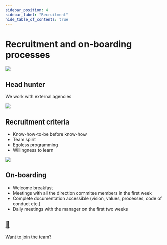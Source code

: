 ```yaml
---
sidebar_position: 4
sidebar_label: "Recruitment"
hide_table_of_contents: true
---
```



# Recruitment and on-boarding processes

<div className="cards-container cards-container--recruitment">
  <div className="card card--recruitment">
    <img className="recruitment-img" src={HeadHunterImg} />
    <h2>Head hunter</h2>
    <p>We work with external agencies</p>
  </div>
  <div className="card card--recruitment">
    <img className="recruitment-img" src={CriteriaImg} />
    <h2>Recruitment criteria</h2>
    <p>
      <ul>
        <li>Know-how-to-be before know-how</li>
        <li>Team spirit</li>
        <li>Egoless programming</li>
        <li>Willingness to learn</li>
      </ul>
    </p>
  </div>
  <div className="card card--recruitment">
    <img className="recruitment-img" src={OnBoardingImg} />
    <h2>On-boarding</h2>
    <p>
      <ul>
        <li>Welcome breakfast</li>
        <li>
          Meetings with all the direction commitee members in the first week
        </li>
        <li>
          Complete documentation accessible&nbsp;(vision, values, processes,
          code of conduct etc.)
        </li>
        <li>Daily meetings with the manager on the first two weeks</li>
      </ul>
    </p>
  </div>
</div>

<div class="join">
  <a href="https://taleez.com/careers/okp4">
    <h2>🚀</h2>
    <p>Want to join the team?</p>
  </a>
</div>
